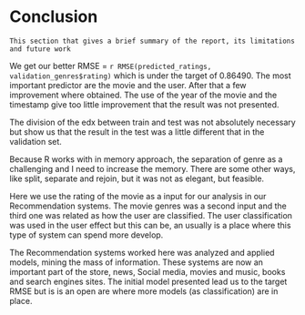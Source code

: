 # Conclusion
    This section that gives a brief summary of the report, its limitations and future work

We get our better RMSE = `r RMSE(predicted_ratings, validation_genres$rating)` which is under the target of 0.86490. The most important predictor are the movie and the user. After that a few improvement where obtained. The use of the year of the movie and the timestamp give too little improvement that the result was not presented.

The division of the edx between train and test was not absolutely necessary but show us that the result in the test was a little different that in the validation set.

Because R works with in memory approach, the separation of genre as a challenging and I need to increase the memory. There are some other ways, like split, separate and rejoin, but it was not as elegant, but feasible.

Here we use the rating of the movie as a input for our analysis in our Recommendation systems. The movie genres was a second input and the third one was related as how the user are classified. The user classification was used in the user effect but this can be, an usually is a place where this type of system can spend more develop.

The Recommendation systems worked here was analyzed and applied models, mining the mass of information. These systems are now an important part of the store, news, Social media, movies and music, books and search engines sites. The initial model presented lead us to the target RMSE but is is an open are where more models (as classification) are in place.
